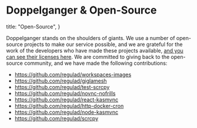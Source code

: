 # Doppelganger & Open-Source

  title: "Open-Source",
}

Doppelganger stands on the shoulders of giants. We use a number of open-source projects to make our service possible, and we are grateful for the work of the developers who have made these projects available, [and you can see their licenses here](/licenses). We are committed to giving back to the open-source community, and we have made the following contributions:

- https://github.com/regulad/workspaces-images
- https://github.com/regulad/giglamesh
- https://github.com/regulad/test-scrcpy
- https://github.com/regulad/novnc-nofrills
- https://github.com/regulad/react-kasmvnc
- https://github.com/regulad/http-docker-cron
- https://github.com/regulad/node-kasmvnc
- https://github.com/regulad/scrcpy
